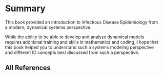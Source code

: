 # Summary

This book provided an introduction to Infectious Disease Epidemiology from a modern, dynamical systems perspective. 

While the ability to be able to develop and analyze dynamical models requires additional training and skills in mathematics and coding, I hope that this book helped you to understand such a systems modeling perspective and different ID concepts best discussed from such a perspective.

## All References


